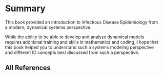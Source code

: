 # Summary

This book provided an introduction to Infectious Disease Epidemiology from a modern, dynamical systems perspective. 

While the ability to be able to develop and analyze dynamical models requires additional training and skills in mathematics and coding, I hope that this book helped you to understand such a systems modeling perspective and different ID concepts best discussed from such a perspective.

## All References


